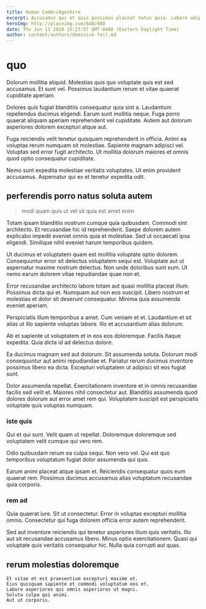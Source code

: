 ```yaml
---
title: Human Cambridgeshire
excerpt: Accusamus qui et quis possimus placeat natus quia. Labore adipisci porro sit velit. Aliquam omnis nulla provident deleniti libero provident et neque sunt. Est numquam aut error suscipit. In ducimus atque aut dolores sed incidunt impedit et.
heroImg: http://placeimg.com/640/480
date: Thu Jun 11 2020 15:27:57 GMT-0400 (Eastern Daylight Time)
author: content/authors/dominick-feil.md
---
```

# quo

Dolorum mollitia aliquid. Molestias quis quo voluptate quis est sed accusamus. Et sunt vel. Possimus laudantium rerum et vitae quaerat cupiditate aperiam.
  
Dolores quis fugiat blanditiis consequatur quia sint a. Laudantium repellendus ducimus eligendi. Earum sunt mollitia neque. Fuga porro quaerat aliquam aperiam reprehenderit vel cupiditate. Autem aut dolorum asperiores dolorem excepturi atque aut.
  
Fuga reiciendis velit tenetur quisquam reprehenderit in officia. Animi ea voluptas rerum numquam sit molestiae. Sapiente magnam adipisci vel. Voluptas sed error fugit architecto. Ut mollitia dolorum maiores et omnis quod optio consequatur cupiditate.
  
Nemo sunt expedita molestiae veritatis voluptates. Ut enim provident accusamus. Aspernatur qui ex et tenetur expedita odit.

## perferendis porro natus soluta autem

> modi quam quis ut vel sit quia est amet enim

Totam ipsam blanditiis nostrum cumque quia quibusdam. Commodi sint architecto. Et recusandae hic id reprehenderit. Saepe dolorem autem explicabo impedit eveniet omnis quia et molestiae. Sed ut occaecati ipsa eligendi. Similique nihil eveniet harum temporibus quidem.
  
Ut ducimus et voluptatem quam est mollitia voluptate optio dolorem. Consequuntur error sit delectus voluptatem sequi est. Voluptate aut ut aspernatur maxime nostrum delectus. Non unde doloribus sunt eum. Ut nemo earum dolorem vitae repudiandae quae non et.
  
Error recusandae architecto labore totam aut quasi mollitia placeat illum. Possimus dicta qui et. Numquam aut non eos suscipit. Libero nostrum et molestias et dolor sit deserunt consequatur. Minima quia assumenda eveniet aperiam.
  
Perspiciatis illum temporibus a amet. Cum veniam et et. Laudantium et sit alias ut illo sapiente voluptas labore. Illo et accusantium alias dolorum.
  
Ab et sapiente ut voluptatem et in eos eos doloremque. Facilis itaque expedita. Quia dicta id ad delectus dolore.
  
Ea ducimus magnam sed aut dolorum. Sit assumenda soluta. Dolorum modi consequuntur aut animi repudiandae et. Pariatur rerum ducimus inventore possimus libero ea dicta. Excepturi voluptatem ut adipisci sit eos fugiat sunt.
  
Dolor assumenda repellat. Exercitationem inventore et in omnis recusandae facilis sed velit et. Maiores nihil consectetur aut. Blanditiis assumenda quod dolores dolorum aut error amet rem qui. Voluptatem suscipit est perspiciatis voluptate quis voluptas numquam.

### iste quis

Qui et qui sunt. Velit quam ut repellat. Doloremque doloremque sed voluptatem velit cumque qui vero rem.
  
Odio quibusdam rerum ea culpa sequi. Non vero vel. Qui est quo temporibus voluptatum fugiat dolor assumenda qui quis.
  
Earum animi placeat atque ipsam et. Reiciendis consequatur quos eum quaerat rem. Possimus ducimus accusamus alias voluptatum recusandae quia corporis.

### rem ad

Quia quaerat iure. Sit ut consectetur. Error in voluptas excepturi mollitia omnis. Consectetur qui fuga dolorem officia error autem reprehenderit.
  
Sed aut inventore reiciendis qui tenetur asperiores illum quis veritatis. Illo aut sit recusandae accusamus libero. Minus optio exercitationem. Quasi qui voluptate quis veritatis consequatur hic. Nulla quia corrupti aut quas.

## rerum molestias doloremque

```text
Et vitae et est praesentium excepturi maxime et.
Eius quisquam sapiente et commodi voluptatum eos et.
Labore asperiores qui omnis asperiores ut magni.
Soluta culpa qui animi.
Aut ut corporis.
```

